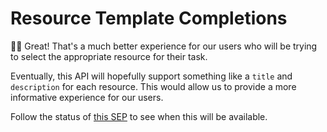 # Resource Template Completions

👨‍💼 Great! That's a much better experience for our users who will be trying to
select the appropriate resource for their task.

Eventually, this API will hopefully support something like a `title` and `description` for each resource. This would allow us to provide a more informative experience for our users.

Follow the status of [this SEP](https://github.com/modelcontextprotocol/modelcontextprotocol/issues/1440) to see when this will be available.
